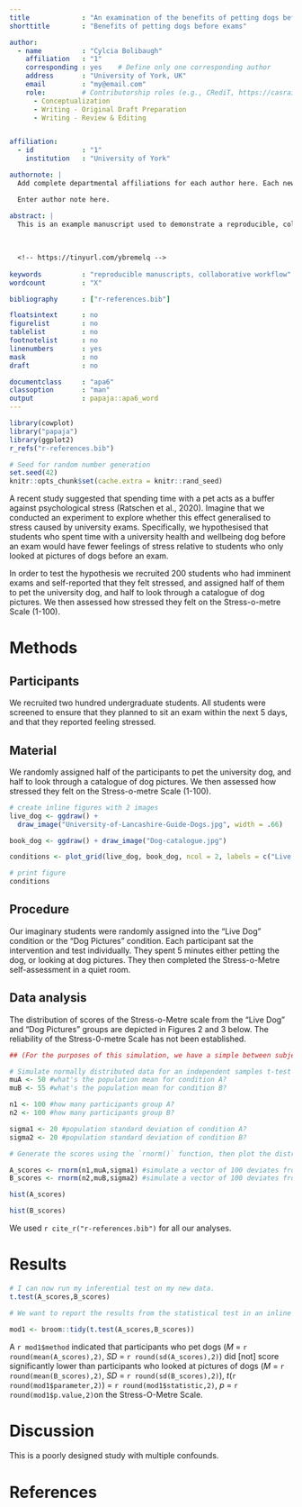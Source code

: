 ```yaml
---
title             : "An examination of the benefits of petting dogs before exams"
shorttitle        : "Benefits of petting dogs before exams"

author: 
  - name          : "Cylcia Bolibaugh"
    affiliation   : "1"
    corresponding : yes    # Define only one corresponding author
    address       : "University of York, UK"
    email         : "my@email.com"
    role:         # Contributorship roles (e.g., CRediT, https://casrai.org/credit/)
      - Conceptualization
      - Writing - Original Draft Preparation
      - Writing - Review & Editing


affiliation:
  - id            : "1"
    institution   : "University of York"

authornote: |
  Add complete departmental affiliations for each author here. Each new line herein must be indented, like this line.

  Enter author note here.

abstract: |
  This is an example manuscript used to demonstrate a reproducible, collaborative workflow using RMarkdown, Github, and the Papaja and trackdown packages.
  
  
  
  <!-- https://tinyurl.com/ybremelq -->
  
keywords          : "reproducible manuscripts, collaborative workflow"
wordcount         : "X"

bibliography      : ["r-references.bib"]

floatsintext      : no
figurelist        : no
tablelist         : no
footnotelist      : no
linenumbers       : yes
mask              : no
draft             : no

documentclass     : "apa6"
classoption       : "man"
output            : papaja::apa6_word
---
```


```r
library(cowplot)
library("papaja")
library(ggplot2)
r_refs("r-references.bib")
```

```r
# Seed for random number generation
set.seed(42)
knitr::opts_chunk$set(cache.extra = knitr::rand_seed)
```
A recent study suggested that spending time with a pet acts as a buffer against psychological stress (Ratschen et al., 2020). Imagine that we conducted an experiment to explore whether this effect generalised to stress caused by university exams. Specifically, we hypothesised that students who spent time with a university health and wellbeing dog before an exam would have fewer feelings of stress relative to students who only looked at pictures of dogs before an exam. 

In order to test the hypothesis we recruited 200 students who had imminent exams and self-reported that they felt stressed, and assigned half of them to pet the university dog, and half to look through a catalogue of dog pictures. We then assessed how stressed they felt on the Stress-o-metre Scale (1-100).

# Methods


## Participants
We recruited two hundred undergraduate students. All students were screened to ensure that they planned to sit an exam within the next 5 days, and that they reported feeling stressed.

## Material
We randomly assigned half of the participants to pet the university dog, and half to look through a catalogue of dog pictures. We then assessed how stressed they felt on the Stress-o-metre Scale (1-100). 



```r

# create inline figures with 2 images
live_dog <- ggdraw() + 
  draw_image("University-of-Lancashire-Guide-Dogs.jpg", width = .66)  

book_dog <- ggdraw() + draw_image("Dog-catalogue.jpg") 

conditions <- plot_grid(live_dog, book_dog, ncol = 2, labels = c("Live dog", "Dog pictures"), label_y = .2)

```
```r
# print figure 
conditions
```


## Procedure
Our imaginary students were randomly assigned into the "Live Dog" condition or the "Dog Pictures" condition. Each participant sat the intervention and test individually. They spent 5 minutes either petting the dog, or looking at dog pictures. They then completed the Stress-o-Metre self-assessment in a quiet room.

## Data analysis
The distribution of scores of the Stress-o-Metre scale from the "Live Dog" and "Dog Pictures" groups are depicted in Figures 2 and 3 below. The reliability of the Stress-0-metre Scale has not been established.



```r
## (For the purposes of this simulation, we have a simple between subjects design, where the independent (grouping) variable has two levels, and the dependent variable is from a normal distribution.) ##

# Simulate normally distributed data for an independent samples t-test
muA <- 50 #what's the population mean for condition A?
muB <- 55 #what's the population mean for condition B?

n1 <- 100 #how many participants group A?
n2 <- 100 #how many participants group B?

sigma1 <- 20 #population standard deviation of condition A?
sigma2 <- 20 #population standard deviation of condition B?
```


```r
# Generate the scores using the `rnorm()` function, then plot the distribution of scores for each group.

A_scores <- rnorm(n1,muA,sigma1) #simulate a vector of 100 deviates from normal distribution
B_scores <- rnorm(n2,muB,sigma2) #simulate a vector of 100 deviates from normal distribution
```

```r
hist(A_scores)
```
     
     
     
    
```r
hist(B_scores)
```


We used `r cite_r("r-references.bib")` for all our analyses.


# Results



```r
# I can now run my inferential test on my new data.
t.test(A_scores,B_scores)
```


```r
# We want to report the results from the statistical test in an inline report (i.e. a sentence), so we assign it to an object and extract the parameters we need in text:

mod1 <- broom::tidy(t.test(A_scores,B_scores))
```
A `r mod1$method` indicated that participants who pet dogs (*M* = `r round(mean(A_scores),2)`, *SD* = `r round(sd(A_scores),2)`) did [not] score significantly lower than participants who looked at pictures of dogs (*M* = `r round(mean(B_scores),2)`, *SD* = `r round(sd(B_scores),2)`), *t*(`r round(mod1$parameter,2)`) = `r round(mod1$statistic,2)`, *p* = `r round(mod1$p.value,2)`on the Stress-O-Metre Scale.

# Discussion

This is a poorly designed study with multiple confounds.
\newpage

# References

\begingroup
\setlength{\parindent}{-0.5in}
\setlength{\leftskip}{0.5in}

<div id="refs" custom-style="Bibliography"></div>
\endgroup
